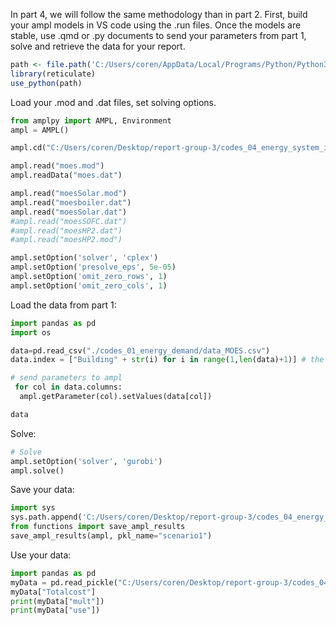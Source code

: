 

In part 4, we will follow the same methodology than in part 2. First, build your ampl models in VS code using the .run files. Once the models are stable, use .qmd or .py documents to send your parameters from part 1, solve and retrieve the data for your report.


```r
path <- file.path('C:/Users/coren/AppData/Local/Programs/Python/Python310/python.exe')
library(reticulate)
use_python(path)
```
Load your .mod and .dat files, set solving options.

```python
from amplpy import AMPL, Environment
ampl = AMPL()

ampl.cd("C:/Users/coren/Desktop/report-group-3/codes_04_energy_system_integration/ampl_files") # select the right folder

ampl.read("moes.mod")
ampl.readData("moes.dat")

ampl.read("moesSolar.mod")
ampl.read("moesboiler.dat")
ampl.read("moesSolar.dat")
#ampl.read("moesSOFC.dat")
#ampl.read("moesHP2.dat")
#ampl.read("moesHP2.mod")

ampl.setOption('solver', 'cplex')
ampl.setOption('presolve_eps', 5e-05)
ampl.setOption('omit_zero_rows', 1)
ampl.setOption('omit_zero_cols', 1)

```


Load the data from part 1:

```python
import pandas as pd
import os

data=pd.read_csv("./codes_01_energy_demand/data_MOES.csv")
data.index = ["Building" + str(i) for i in range(1,len(data)+1)] # the index of the dataframe has to match the values of the set "Buildings" in ampl

# send parameters to ampl
 for col in data.columns:
  ampl.getParameter(col).setValues(data[col])

data

```

Solve:

```python
# Solve
ampl.setOption('solver', 'gurobi')
ampl.solve()
```


Save your data:

```python
import sys
sys.path.append('C:/Users/coren/Desktop/report-group-3/codes_04_energy_system_integration/')
from functions import save_ampl_results
save_ampl_results(ampl, pkl_name="scenario1")
```

Use your data:

```python
import pandas as pd
myData = pd.read_pickle("C:/Users/coren/Desktop/report-group-3/codes_04_energy_system_integration/results/scenario1.pkl")
myData["Totalcost"]
print(myData["mult"])
print(myData["use"])
```













